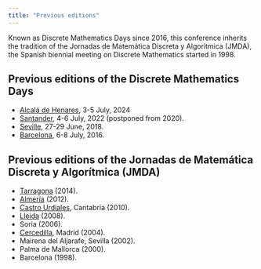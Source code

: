 ```yaml
---
title: "Previous editions"
---
```


Known as Discrete Mathematics Days since 2016, this conference inherits the tradition of the Jornadas de Matemática Discreta y Algorítmica (JMDA), the Spanish biennial meeting on Discrete Mathematics started in 1998.

## Previous editions of the Discrete Mathematics Days

- [Alcalá de Henares](https://dmd2024.web.uah.es), 3-5 July, 2024
- [Santander](https://dmd2022.unican.es/), 4-6 July, 2022 (postponed from 2020).
- [Seville](https://web.archive.org/web/20190417002813/http://congreso.us.es/dmd2018/), 27-29 June, 2018.
- [Barcelona](https://web.archive.org/web/20170504215505/http://discretemath.upc.edu/jmda16/), 6-8 July, 2016.

## Previous editions of the Jornadas de Matemática Discreta y Algorítmica (JMDA)

- [Tarragona](https://web.archive.org/web/20170504215505/http://deim.urv.cat/%7Ediscrete-math/JMDA2014/) (2014).
- [Almerí­a](https://web.archive.org/web/20170504215505/http://www.ual.es/Congresos/JMDA2012/) (2012).
- [Castro Urdiales](https://web.archive.org/web/20170504215505/http://www.jmda2010.unican.es/), Cantabria (2010).
- [Lleida](https://web.archive.org/web/20170504215505/http://www.jmda2008.udl.cat/) (2008).
- Soria (2006).
- [Cercedilla](https://web.archive.org/web/20170504215505/http://www3.uah.es/jmda/), Madrid (2004).
- Mairena del Aljarafe, Sevilla (2002).
- Palma de Mallorca (2000).
- Barcelona (1998).
